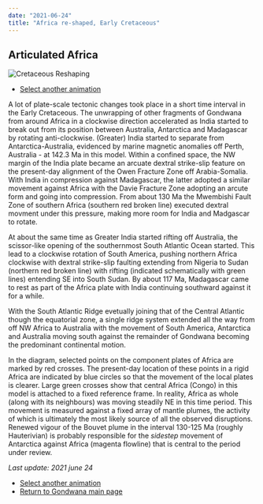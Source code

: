 ```yaml
---
date: "2021-06-24"
title: "Africa re-shaped, Early Cretaceous"
---
```


## Articulated Africa

![Cretaceous Reshaping](http://www.reeves.nl/upload/animafrica-1.gif)

* [Select another animation](../animations)

A lot of plate-scale tectonic changes took place in a short time interval in the Early Cretaceous. The unwrapping of other fragments of Gondwana from around Africa in a clockwise direction accelerated
as India started to break out from its position between Australia, Antarctica and Madagascar by rotating anti-clockwise. (Greater) India started to separate from Antarctica-Australia, evidenced by marine magnetic anomalies off Perth, Australia - at 142.3 Ma in this model. Within a confined space, the NW margin of the India plate became an arcuate dextral strike-slip feature on the present-day alignment of the Owen Fracture Zone off Arabia-Somalia. With India in compression against Madagascar, the latter adopted a similar movement against Africa with the Davie Fracture Zone adopting an arcute form and going into compression. From about 130 Ma the Mwembishi Fault Zone of southern Africa (southern red broken line) executed dextral movment under this pressure, making more room for India and Madgascar to rotate.

At about the same time as Greater India started rifting off Australia, the scissor-like opening of the southernmost South Atlantic Ocean started. This lead to a clockwise rotation of South America, pushing northern Africa clockwise with dextral strike-slip faulting extending from Nigeria to Sudan (northern red broken line) with rifting (indicated schematically with green lines) entending SE into South Sudan. By about 117 Ma, Madagascar came to rest as part of the Africa plate with India continuing southward against it for a while.

With the South Atlantic Ridge evetually joining that of the Central Atlantic though the equatorial zone, a single ridge system extended all the way from off NW Africa to Australia with the movement of South America, Antarctica and Australia moving south against the remainder of Gondwana becoming the predominant continental motion.

In the diagram, selected points on the component plates of Africa are marked by red crosses. The present-day location of these points in a rigid Africa are indicated by blue circles so that the movement of the local plates is clearer. Large green crosses show that central Africa (Congo) in this model is attached to a fixed reference frame. In reality, Africa as whole (along with its neighbours) was moving steadily NE in this time period. This movement is measured against a fixed array of mantle plumes, the activity of which is ultimately the most likely source of all the observed disruptions. Renewed vigour of the Bouvet plume in the interval 130-125 Ma (roughly Hauterivian) is probably responsible for the *sidestep* movement of Antarctica against Africa (magenta flowline) that is central to the period under review.

*Last update: 2021 june 24*

* [Select another animation](../animations)
* [Return to Gondwana main page](../../gondwana)

